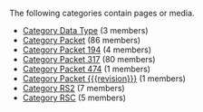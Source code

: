 <!-- DO NOT EDIT THIS FILE, CODE AUTOMATICALLY GENERATED BY category.sh -->
The following categories contain pages or media.
* [[Category Data Type]] (3 members)
* [[Category Packet]] (86 members)
* [[Category Packet 194]] (4 members)
* [[Category Packet 317]] (80 members)
* [[Category Packet 474]] (1 members)
* [[Category Packet {{{revision}}}]] (1 members)
* [[Category RS2]] (7 members)
* [[Category RSC]] (5 members)
